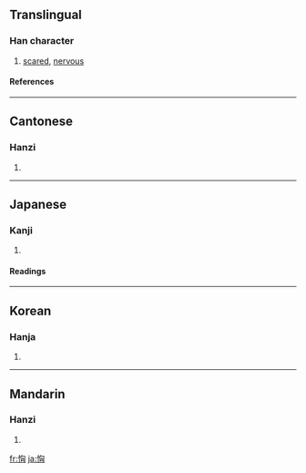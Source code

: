 ==Translingual==
===Han character===
{{Han char|rn=61|rad=心|as=06|sn=9|four=9702<sub>0</sub>|canj=心心山大 (PPUK)}}
# [[scared]], [[nervous]]
====References====
{{Han ref|kx=0384.300|dkj=10573|dj=0715.130|hdz=42298.010|uh=605F|ud=24671|bh=CECC|bd=52940}}
----
==Cantonese==
===Hanzi===
{{yue-hanzi|jyut=|y=hung1}}
# {{defn|Cantonese}}
----
==Japanese==
===Kanji===
{{ja-kanji|grade=|rs=心06}}
# {{defn|Japanese}} 
====Readings====
{{ja-readings|on=[[きょう]] (kyō)|kun=[[おそれる]] (osoreru)}}
----
==Korean==
===Hanja===
{{ko-hanja|hangeul=흉|eumhun=|rv=hyung|mr=hyung|y=hyung}}
# {{defn|Korean}}
----
==Mandarin==
===Hanzi===
{{cmn-hanzi|pin=[[xiōng]] ([[xiong1]])|wg=hsiung<sup>1</sup>}}
# {{defn|Mandarin}}

[[fr:恟]]
[[ja:恟]]
